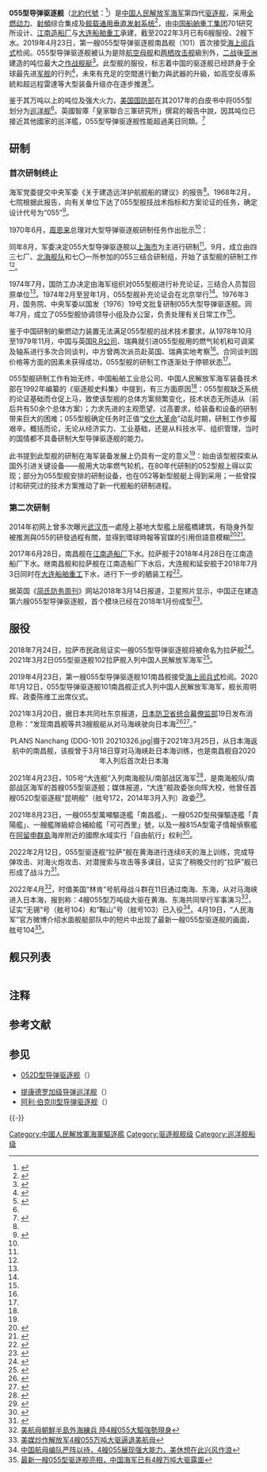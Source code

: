 {{redirect|南昌舰|1950年-1979年的南昌舰|南昌号护卫舰}}
{{expert|time=2018-07-14T10:34:21+00:00}}
{{军舰模板
|名称= 055型导弹驱逐舰 [[File:Naval_Ensign_of_the_People's_Republic_of_China.svg|30px]]
|图片= [[File:PLANS_Nanchang_(DDG-101)_20210427.jpg|300px]]
|照片说明= 南昌舰于2021年4月27日
|舰种= [[驅逐艦|導彈驅逐艦]] 
|拥有国= {{PRC}}
|制造= [[江南造船|江南造船厂]]、[[大连船舶重工集团|大连船舶重工]]
|数量=6艘现役、1艘即将列装、1艘海试中、8艘计划中<ref>{{cite news |author1=褚文 |title=003型航母最新衛星圖片曝光　傳中國擬追建多型驅逐艦護衛艦 |url=https://www.hk01.com/%E5%8D%B3%E6%99%82%E4%B8%AD%E5%9C%8B/551830/003%E5%9E%8B%E8%88%AA%E6%AF%8D%E6%9C%80%E6%96%B0%E8%A1%9B%E6%98%9F%E5%9C%96%E7%89%87%E6%9B%9D%E5%85%89-%E5%82%B3%E4%B8%AD%E5%9C%8B%E6%93%AC%E8%BF%BD%E5%BB%BA%E5%A4%9A%E5%9E%8B%E9%A9%85%E9%80%90%E8%89%A6%E8%AD%B7%E8%A1%9B%E8%89%A6 |accessdate=2020-11-28 |work=香港01 |date=2020-11-21 |archive-date=2021-03-08 |archive-url=https://web.archive.org/web/20210308201626/https://www.hk01.com/%E5%8D%B3%E6%99%82%E4%B8%AD%E5%9C%8B/551830/003%E5%9E%8B%E8%88%AA%E6%AF%8D%E6%9C%80%E6%96%B0%E8%A1%9B%E6%98%9F%E5%9C%96%E7%89%87%E6%9B%9D%E5%85%89-%E5%82%B3%E4%B8%AD%E5%9C%8B%E6%93%AC%E8%BF%BD%E5%BB%BA%E5%A4%9A%E5%9E%8B%E9%A9%85%E9%80%90%E8%89%A6%E8%AD%B7%E8%A1%9B%E8%89%A6 |dead-url=no }}</ref>
|造價=约60亿元[[人民币|人民币]]<ref name="navyreco29june17">{{cite web|url=http://navyrecognition.com/index.php/focus-analysis/naval-technology/5337-chinese-cruiser-or-destroyer-full-details-on-plan-s-first-type-055.html|title=Chinese Cruiser or Destroyer ? Full Details on PLAN's First Type 055|work=Navyrecognition.com|date=29 June 2017|accessdate=2019-04-22|archive-date=2017-06-29|archive-url=https://web.archive.org/web/20170629185730/http://navyrecognition.com/index.php/focus-analysis/naval-technology/5337-chinese-cruiser-or-destroyer-full-details-on-plan-s-first-type-055.html|dead-url=no}}</ref>
|动力方式= [[全燃聯合動力方式|全燃聯合]]（COGAG）<ref name="Joe_2018-06-08" />
|长度={{convert|180|m|ft|abbr=on}}<ref name="janes_2018-07-03"/>
|宽度={{convert|20|m|ft|abbr=on}}<ref name="janes_2018-07-03"/>
|吃水={{convert|6.6|m|ft|abbr=on}}
|满载=12000噸~13000噸 <ref name="janes_2018-07-03">{{cite web |last1=Tate |first1=Andrew |url=http://www.janes.com/article/81499/china-launches-two-type-055-destroyers-simultaneously-in-dalian |title=China launches two Type 055 destroyers simultaneously in Dalian |website=Janes |date=3 July 2018 |accessdate=5 July 2018 |archive-url=https://web.archive.org/web/20180704153941/http://www.janes.com/article/81499/china-launches-two-type-055-destroyers-simultaneously-in-dalian |archive-date=2018-07-04 |dead-url=no }}</ref>
|发动机= 4台CGT-25M[[燃气轮机|燃气轮机]] (每台{{convert|28|MW|abbr=on}}) <ref name="Joe_2018-06-08">{{cite web |first=Rick |last=Joe |url=https://thediplomat.com/2018/06/all-you-need-to-know-about-chinas-new-stealth-destroyer/ |title=All You Need to Know About China's New Stealth Destroyer |website=The Diplomat |date=8 June 2018 |accessdate=13 June 2018 |archive-url=https://web.archive.org/web/20180613005400/https://thediplomat.com/2018/06/all-you-need-to-know-about-chinas-new-stealth-destroyer/ |archive-date=2018-06-13 |dead-url=no }}</ref>
|功率={{convert|112|MW|shp|abbr=on|lk=on}} <ref name="Joe_2018-06-08" />
|极速=超过30[[節_(航海)|节]]
|续航= {{convert|5000|nmi|km|abbr=on|lk=in}}
|乘员= 300人以上<ref name="thediplomat_2018march">{{cite web|url=https://thediplomat.com/2018/03/china-kicks-off-work-on-6th-type-055-guided-missile-destroyer/|title=China Kicks off Work on 6th Type 055 Guided-Missile Destroyer|website=The Diplomat|date=15 March 2018|accessdate=20 March 2018|archive-url=https://web.archive.org/web/20180320161817/https://thediplomat.com/2018/03/china-kicks-off-work-on-6th-type-055-guided-missile-destroyer/|archive-date=2018-03-20|dead-url=no}}</ref>
|舰载机= [[直-20|直-20F]]反潛直升機×2<ref name="thediplomat_launch">{{cite web|url=http://thediplomat.com/2017/06/china-launches-next-generation-guided-missile-destroyer/|title=China Launches Next-Generation Guided-Missile Destroyer|website=The Diplomat|date=30 June 2017|accessdate=24 July 2017|archive-url=https://web.archive.org/web/20170702054216/http://thediplomat.com/2017/06/china-launches-next-generation-guided-missile-destroyer|archive-date=2017-07-02|dead-url=no}}</ref>
|搜索系统= [[346型雷达|H/LJG-346B型]]有源相控阵雷达等
|武器系统= * H/PJ-45型单管130毫米舰炮×1<ref name="nr_2014-12-30">{{cite web |url=http://www.navyrecognition.com/index.php/focus-analysis/naval-technology/2297-china-may-have-started-construction-of-next-generation-destroyer-type-055-for-the-plan.html |title=China May Have Started Construction of Next Generation Destroyer Type 055 for the PLAN |website=Navyrecognition.com |date=30 December 2014 |accessdate=29 May 2015 |archive-url=https://web.archive.org/web/20150609024806/http://www.navyrecognition.com/index.php/focus-analysis/naval-technology/2297-china-may-have-started-construction-of-next-generation-destroyer-type-055-for-the-plan.html |archive-date=2015-06-09 |dead-url=no }}</ref>
* [[H/PJ-11型11管30毫米舰炮|H/PJ-11型11管30毫米舰炮]]（1130型近防砲）×1<ref name="nr_2014-12-30"/>
* 112具[[舰载垂直发射系统|舰载通用垂直发射系统]]（前64，后48）<ref name="janes_2018-07-03"/>
** 鹰击-18家族反舰导弹/巡航导弹
** [[鹰击-21|鹰击-21]][[高超音速武器|高超音速反舰弹道导弹]]<ref>{{Cite web|title=Chinese navy shows off hypersonic anti-ship missiles in public|url=https://www.scmp.com/news/china/military/article/3174946/chinese-navy-shows-hypersonic-anti-ship-missiles-public|access-date=2022-04-21|author=Minnie Chan|date=2022-04-20|publisher=[[SCMP|SCMP]]|language=en}}</ref><ref>{{Cite web|title=China Test-Fires New YJ-21 Hypersonic Missile|url=https://www.navalnews.com/naval-news/2022/04/china-test-fires-new-yj-21-hypersonic-missile/|access-date=2022-04-22|author=Tayfun Ozberk|date=2022-04-20|publisher=Naval News|language=en-US|archive-date=2022-04-28|archive-url=https://web.archive.org/web/20220428102532/https://www.navalnews.com/naval-news/2022/04/china-test-fires-new-yj-21-hypersonic-missile}}</ref>
** [[红旗-9中远程防空导弹|红旗-9B中远程防空导弹]] <ref>{{cite web |url=https://www.youtube.com/watch?v=BheUtOeT-bY |website=Chinese Forces |title=055, China's most lethal warship |date=10 February 2022 |accessdate=14 Feb 2021 |archive-date=2022-02-13 |archive-url=https://web.archive.org/web/20220213033814/https://www.youtube.com/watch?v=BheUtOeT-bY |dead-url=no }}</ref>
** 魚8火箭助飛魚雷
* 24联装[[红旗-10近程防空导弹|红旗-10A近程防空导弹]]×1<ref name="janes_2018-07-03"/>
|电战系统= 
}}

'''055型导弹驱逐舰'''（[[北約代號|北約代號]]：{{lang|en|Renhai-class cruiser}}<ref name="dod_2017">{{cite web|url=https://www.defense.gov/Portals/1/Documents/pubs/2017_China_Military_Power_Report.PDF|title=United States Office of the Secretary of Defense: Annual Report To Congress 2017|author=<!--Not stated-->|date=|publisher=|quote=|website=Department of Defense|access-date=|archive-date=2018-07-19|archive-url=https://web.archive.org/web/20180719115001/https://www.defense.gov/Portals/1/Documents/pubs/2017_China_Military_Power_Report.PDF|dead-url=no}}</ref>{{NoteTag|中文一般译为“刃海級巡洋舰”。亦被译为“任海级”、“仁海级”、“刃海级”。}}）是[[中国人民解放军海军|中国人民解放军海军]]第四代[[驱逐舰|驱逐舰]]，采用[[全燃聯合動力方式|全燃动力]]、[[射頻|射頻]]综合集成及[[舰载垂直发射系统|舰载通用垂直发射系统]]<ref>{{cite news|title=2017年6月国防部例行记者会文字实录|publisher=国防部网|date=2017-06-29|url=http://www.mod.gov.cn/shouye/2017-06/29/content_4784020_5.htm|accessdate=2017-07-01|archive-date=2017-07-31|archive-url=https://web.archive.org/web/20170731030813/http://www.mod.gov.cn/shouye/2017-06/29/content_4784020_5.htm|dead-url=no}}</ref>，由[[中国船舶重工集团|中国船舶重工集团]]701研究所设计、[[江南造船|江南造船厂]]与[[大连船舶重工集团|大连船舶重工]]承建，截至2022年3月已有6艘服役、2艘下水。2019年4月23日，第一艘055型导弹驱逐舰南昌舰（101）首次接受[[中国人民解放军海军成立70周年海上阅兵|海上阅兵式]]检阅。055型导弹驱逐舰被认为是除[[航空母舰|航空母舰]]和[[兩棲突擊艦|两栖攻击舰]]級別外，[[第二次世界大战|二战]]後[[亚洲|亚洲]]建造的吨位最大之[[军舰|作战舰艇]]<ref>{{Cite news |url=https://www.popularmechanics.com/military/navy-ships/news/a27120/china-launches-asia-largest-warship/ |title=China Launches Asia's Largest Surface Warship |author=Kyle Mizokami |date=2017-06-28 |newspaper=Popular Mechanics |accessdate=2018-07-03 |language=en-US |archive-date=2018-07-04 |archive-url=https://web.archive.org/web/20180704034532/https://www.popularmechanics.com/military/navy-ships/news/a27120/china-launches-asia-largest-warship/ |dead-url=no }}</ref>。此型舰的服役，标志着中国的驱逐舰已经跻身于全球最先进[[军舰|军舰]]的行列<ref name="大盘点">{{cite web|url=http://www.mod.gov.cn/photos/2017-12/20/content_4800342_2.htm|title=2017年海军新增“利器”大盘点 - 中华人民共和国国防部|publisher=中国海军网|accessdate=19 July 2018|archive-date=2018-07-19|archive-url=https://web.archive.org/web/20180719083828/http://www.mod.gov.cn/photos/2017-12/20/content_4800342_2.htm|dead-url=no}}</ref>，未來有充足的空間進行動力與武器的升級，如高空反導系統和超远程雷達等大型装备升级亦在逐步推進<ref>{{Cite web |url=https://mil.news.sina.com.cn/zhengming/2020-10-14/doc-iiznctkc5428311.shtml |title=官宣：055大驱具备反卫星能力 反卫星导弹已日趋成熟 |access-date=2021-10-25 |archive-date=2021-10-25 |archive-url=https://web.archive.org/web/20211025210014/https://mil.news.sina.com.cn/zhengming/2020-10-14/doc-iiznctkc5428311.shtml |dead-url=no }}</ref>。

鉴于其万吨以上的吨位及强大火力，[[美国国防部|美国国防部]]在其2017年的白皮书中将055型划分为[[巡洋舰|巡洋舰]]<ref name="dod_2017" />。英國智庫「皇家聯合三軍研究所」撰寫的報告中說，因其吨位已接近其他國家的巡洋艦，055型导弹驱逐舰性能超過美日同類。<ref>{{Cite news|title=英國智庫：中國海軍萬噸大型驅逐艦「性能超過美日」|url=https://www.bbc.com/zhongwen/trad/uk-54992796|newspaper=BBC News 中文|accessdate=2022-03-28|language=zh-hant|archive-date=2022-03-28|archive-url=https://web.archive.org/web/20220328094122/https://www.bbc.com/zhongwen/trad/uk-54992796|dead-url=no}}</ref>

== 研制 ==
=== 首次研制终止 ===
海军党委提交中央军委《关于建造远洋护航舰船的建议》的报告<ref name="驱逐舰史料集" />。1968年2月，七院根据此报告，向有关单位下达了055型舰技战术指标和方案论证的任务，确定设计代号为“055”<ref name="驱逐舰史料集">{{cite book|title=驱逐舰史料集|series=中国舰艇工业历史资料丛书|publisher=中国船舶工业总公司、中国人民解放军海军装备技术部|pages=10–11|chapter=史实概述 （三、研制大型导弹驱逐舰的回顾）}}</ref>。

1970年6月，[[周恩来|周恩来]]总理对大型导弹驱逐舰研制任务作出批示<ref name="驱逐舰史料集" />：
{{quote|同意。大型导弹驱逐舰（055）的作战任务，如只在近海，可以对海对空为主，兼顾反潜，如有出洋任务（远洋航行）似宜在反潜的武器配套上再多加考虑。妥否请酌。}}

同年8月，军委决定055大型导弹驱逐舰以[[上海市|上海市]]为主进行研制<ref name="驱逐舰史料集" />。9月，成立由四三七厂、[[中国人民解放军北部战区海军|北海舰队]]和七〇一所参加的055三结合研制组，开始了该型舰的研制工作<ref name="驱逐舰史料集" />。

1974年7月，国防工办决定由海军组织对055型舰进行补充论证，三结合人员暂回原单位<ref name="驱逐舰史料集" />。1974年2月至翌年1月，055型舰补充论证会在北京举行<ref name="驱逐舰史料集" />。1976年3月，国务院、中央军委以国发〔1976〕19号文批复研制055大型导弹驱逐舰。同年7月，成立了055型舰协调领导小组及办公室，负责处理有关日常工作<ref name="驱逐舰史料集" />。

鉴于中国研制的柴燃动力装置无法满足055型舰的战术技术要求，从1978年10月至1979年11月，中国与英国[[罗尔斯·罗伊斯股份有限公司|R.R公司]]、瑞典{{link-en|卡米瓦公司|Kamewa}}就引进055型舰用的燃气轮机和可调桨及轴系进行多次合同谈判，中方曾两次派员赴英国、瑞典实地考察<ref name="驱逐舰史料集" />。合同谈判因价格等方面的因素未获得成功，055型舰的研制工作逐渐处于停顿状态<ref name="驱逐舰史料集" />。

055型舰研制工作有始无终，中国船舶工业总公司、中国人民解放军海军装备技术部在1992年编纂的《驱逐舰史料集》中提到，有三方面原因<ref name="驱逐舰史料集" />：055型舰缺乏系统的论证基础而仓促上马，致使该型舰的总体方案频繁变化，技术状态无所适从（前后共有50余个总体方案）；力求先进的主观愿望、过高要求，给装备和设备的研制带来巨大的困难；055型舰确定任务时正值“[[文化大革命|文化大革命]]”动乱时期，研制工作步履艰辛。概括而论，无论从经济实力、工业基础，还是从科技水平、组织管理，当时的国情都不具备研制大型导弹驱逐舰的能力。

此书提到此型舰的研制在海军装备发展上仍具有一定的意义<ref name="驱逐舰史料集" />：始由该型舰探索从国外引进关键设备——舰用大功率燃气轮机，在80年代研制的052型舰上得以实现；部分为055型舰安排的研制设备，也在052等新型舰艇上得到采用；一些曾探讨和研究过的技术方案推动了新一代舰船的研制进程。

=== 第二次研制 ===
2014年初网上曾多次曝光[[武汉市|武汉市]]一處陸上基地大型艦上层艦橋建筑，有隐身外型被推測與055的研發過程有關，並得到環球時報等官媒的引用但語意模糊<ref name=":2">{{cite web |url=http://mil.huanqiu.com/observation/2014-12/5316142.html |title=疑055型驱逐舰开工图曝光 若属实将是我军里程碑|access-date=2018-07-03|author=刘昆|date=2014-12-30|website=环球网|archive-date=2018-07-04|archive-url=https://web.archive.org/web/20180704010006/http://mil.huanqiu.com/observation/2014-12/5316142.html|dead-url=no}}</ref><ref name=":3">{{cite web |url=http://www.navyrecognition.com/index.php/focus-analysis/naval-technology/2297-china-may-have-started-construction-of-next-generation-destroyer-type-055-for-the-plan.html |title = China May Have Started Construction of Next Generation Destroyer Type 055 for the PLAN |author=|date=2014-12-30 |website=Navy Recognition|access-date=2018-07-03|language=en-GB |archive-date=2015-06-09|archive-url=https://web.archive.org/web/20150609024806/http://www.navyrecognition.com/index.php/focus-analysis/naval-technology/2297-china-may-have-started-construction-of-next-generation-destroyer-type-055-for-the-plan.html |dead-url=no}}</ref>。

2017年6月28日，南昌舰在[[江南造船|江南造船厂]]下水{{R|"我国新型万吨级驱逐舰首舰下水"}}。拉萨舰于2018年4月28日在江南造船厂下水。继南昌舰和拉萨舰在江南造船厂下水后，大连舰和延安舰于2018年7月3日同时在[[大连船舶重工集团|大连船舶重工]]下水，进行下一步的舾装工程<ref name="三四号舰">{{cite news|url=http://www.guancha.cn/military-affairs/2018_07_03_462425.shtml|title=两艘055型大型驱逐舰今日同时在大连下水|author=|date=2014-12-30|website=观察者网|access-date=2018-07-03|language=zh|archive-date=2018-07-03|archive-url=https://web.archive.org/web/20180703050831/http://www.guancha.cn/military-affairs/2018_07_03_462425.shtml|dead-url=no}}</ref>。

据英国《[[简氏防务周刊|简氏防务周刊]]》网站2018年3月14日报道，卫星照片显示，中国正在建造第六艘055型导弹驱逐舰，首个模块已经在2018年1月份成型<ref>{{cite web |url = http://www.janes.com/article/78570/china-beings-work-on-sixth-type-055-destroyer |title=China beings work on sixth Type 055 destroyer |access-date=2018-07-19 |author=Sean O'Connor |date=2018-03-14 |work=Jane's Defence Weekly |archive-url=https://web.archive.org/web/20180326054156/http://www.janes.com/article/78570/china-beings-work-on-sixth-type-055-destroyer |archive-date=2018-03-26 |dead-url=yes }}</ref>。

==服役==
2018年7月24日，拉萨市民政局证实一艘055型导弹驱逐舰将被命名为拉萨舰<ref name="拉萨舰">{{Cite web |url = http://www.guancha.cn/military-affairs/2018_07_25_465511.shtml |title = 国产万吨大驱命名拉萨号？拉萨市政府的回复亮了 |author =  |date = 2018-07-25 |publisher = 观察者 |language =  |access-date =  |quote =  |archive-date = 2018-07-25 |archive-url = https://web.archive.org/web/20180725063418/http://www.guancha.cn/military-affairs/2018_07_25_465511.shtml |dead-url = no }}</ref>。2021年3月2日055型驱逐舰102拉萨舰入列中国人民解放军海军<ref>{{cite web |title=055型驱逐舰拉萨舰正式加入中国海军序列 |url=http://www.mod.gov.cn/jzhzt/2021-03/25/content_4881920.htm |website=中华人民共和国国防部官网 |access-date=2021-04-05 |date=2021-03-25 |archive-date=2022-02-22 |archive-url=https://web.archive.org/web/20220222062323/http://www.mod.gov.cn/jzhzt/2021-03/25/content_4881920.htm |dead-url=no }}</ref>。

2019年4月23日，第一艘055型导弹驱逐舰101南昌舰接受[[中国人民解放军海军成立70周年海上阅兵|海上阅兵式]]检阅。2020年1月12日，055型导弹驱逐舰101南昌舰正式入列中国人民解放军海军，舰长周明辉、政委陈维工出席仪式。

2021年3月20日，据日本共同社东京报道，[[日本防卫省|日本防卫省]][[统合幕僚监部|统合幕僚监部]]19日发布消息称：“发现南昌舰等共3艘舰艇从对马海峡驶向日本海<ref>{{Cite web |url=https://mil.news.sina.com.cn/2021-03-20/doc-ikkntiam5843512.shtml |title=日方首次确认：中国万吨大驱驶入日本近海 |access-date=2021-03-22 |archive-date=2022-02-22 |archive-url=https://web.archive.org/web/20220222062302/https://mil.news.sina.com.cn/2021-03-20/doc-ikkntiam5843512.shtml |dead-url=no }}</ref><ref>{{Cite web |url=https://mil.news.sina.com.cn/zhengming/2021-03-22/doc-ikknscsi9259720.shtml |title=中国海军编队驶入日本近海 "万吨大驱"担纲什么重任 |access-date=2021-03-22 |archive-date=2022-02-22 |archive-url=https://web.archive.org/web/20220222062314/https://mil.news.sina.com.cn/zhengming/2021-03-22/doc-ikknscsi9259720.shtml |dead-url=no }}</ref>。”

<center>
<gallery mode="packed-overlay" heights="200">
PLANS Nanchang (DDG-101) 20210326.jpg|摄于2021年3月25日，从日本海返航中的南昌舰，该舰曾于3月18日穿对马海峡赴日本海训练，也是南昌舰自2020年入列后首次赴日本海
</gallery>
</center>

2021年4月23日，105号“大连舰”入列南海舰队/南部战区海军<ref>{{Cite web |url=https://news.sina.com.cn/c/xl/2021-04-24/doc-ikmxzfmk8726932.shtml |title=习近平出席海军三型主战舰艇集中交接入列活动 |access-date=2021-04-24 |archive-date=2021-04-27 |archive-url=https://web.archive.org/web/20210427184543/https://news.sina.com.cn/c/xl/2021-04-24/doc-ikmxzfmk8726932.shtml |dead-url=no }}</ref>，是南海舰队/南部战区海军的首艘055型驱逐舰；媒体报道，“大连”舰政委张向晖大校，他曾任首艘052D型驱逐舰“昆明舰”（舷号172，2014年3月入列）政委<ref>{{Cite web |url=https://mil.news.sina.com.cn/china/2021-04-25/doc-ikmyaawc1687600.shtml |title=海南舰首任舰长曾任071舰舰长 与中国海军同一天生日 |access-date=2021-04-28 |archive-date=2021-04-27 |archive-url=https://web.archive.org/web/20210427015729/https://mil.news.sina.com.cn/china/2021-04-25/doc-ikmyaawc1687600.shtml |dead-url=no }}</ref>。

2021年8月23日，一艘055型萬噸驅逐艦「南昌艦」、一艘052D型飛彈驅逐艦「貴陽艦」、一艘艦隊級綜合補給艦「可可西里」號，以及一艘815A型電子情報偵察艦在[[阿留申群島|阿留申群島]]海岸附近的國際水域实行「自由航行」权利<ref>{{cite news |title=解放軍也到美國近海「自由航行」？中國海軍艦隊現身阿留申群島-阿拉斯加海域。 |url=https://www.storm.mg/article/3942717 |accessdate=2021-09-19 |work=风传媒 |agency=美国之音 |date=2021-09-16 |archive-date=2021-10-29 |archive-url=https://web.archive.org/web/20211029210017/https://www.storm.mg/article/3942717 |dead-url=no }}</ref>。

2022年2月12日，055型驱逐舰“拉萨”舰在黄海进行连续8天的海上训练，完成导弹攻击、对海火炮攻击、对潜搜索与攻击等多课目，证实了稍晚交付的“拉萨”舰已形成了战斗力<ref>{{cite news |title=万吨大驱拉萨舰连续8天海上训练 专家：已形成战斗力 |url=https://mil.news.sina.com.cn/2022-02-12/doc-ikyamrna0413362.shtml |accessdate=2022-02-15 |work=澎湃新闻 |date=2022-02-12 |archive-date=2022-02-15 |archive-url=https://web.archive.org/web/20220215044155/https://mil.news.sina.com.cn/2022-02-12/doc-ikyamrna0413362.shtml |dead-url=no }}</ref>。

2022年4月<ref>[https://www.chinatimes.com/realtimenews/20220414003121-260417?chdtv 美航母朝鮮半島外海練兵 陸4艘055大驅強勢現身]</ref>，时值美国“林肯”号航母战斗群在11日通过南海、东海，从对马海峡进入日本海，报到称：4艘055型万吨级大驱在黄海、东海共同举行军事演习<ref>[https://v.cctv.com/2022/04/18/VIDETtaVAJIivxYDUBqmjh2Z220418.shtml 美媒炒作解放军4艘055万吨大驱逼退美航母]</ref>，证实“无锡”号（舷号104）和“鞍山”号（舷号103）已入役<ref>[https://www.163.com/dy/article/H51162740548881W.html 中国航母编队严阵以待，4艘055展现强大能力，美休想在此兴风作浪]</ref>。4月19日，“人民海军”官方微博介绍水面舰艇部队中的短片中出现了最新一艘055型驱逐舰的画面，舷号104<ref>[https://news.sina.com.cn/c/2022-04-20/doc-imcwipii5342974.shtml#/ 最新一艘055型驱逐舰亮相，中国海军已有4艘万吨大驱露面]</ref>。

== 舰只列表 ==
{| class="toccolours" border="1" cellspacing="1" cellpadding="2" style="margin:left; width:100%; border-collapse:collapse;"
|-
|- style="background:#069;"
|'''<font style="color:#fff;"> 序号 '''
|'''<font style="color:#fff;"> 舷号 '''
|'''<font style="color:#fff;"> 舰名 '''
|'''<font style="color:#fff;"> 造船厂 '''
|'''<font style="color:#fff;"> 下水时间 '''
|'''<font style="color:#fff;"> 服役时间 '''
|'''<font style="color:#fff;"> 所属舰队 '''
|'''<font style="color:#fff;"> 所属支队 '''
|'''<font style="color:#fff;"> 现状 '''
|- 
!colspan="9"| 第一批次
|-
! 1
| 101
| 南昌<ref>{{cite news |author = 央视新闻 |title = 人民海军70岁华诞 “万吨大驱”南昌舰率驱逐舰群接受检阅 |url = https://www.newscctv.net/219news/video.html?videoId=695BB0F9-1C4B-566B-47EE-C327C54AB9DE |access-date=2019-04-23 |website=[[中央电视台新闻频道|央视新闻]]移动网 |date=2019-04-23 |archive-date=2019-08-18 |archive-url = https://web.archive.org/web/20190818151041/https://www.newscctv.net/219news/video.html?videoId=695BB0F9-1C4B-566B-47EE-C327C54AB9DE |dead-url=no }}</ref>
| [[江南造船|江南造船]]
| 2017年6月28日<ref name = "我国新型万吨级驱逐舰首舰下水">{{cite web | author = 莫小亮, 吴登峰 | title = 我国新型万吨级驱逐舰首舰下水 | publisher = 新华社 | date = 2017-06-28 | language = zh | accessdate = 2017-06-28 | url = http://news.xinhuanet.com/politics/2017-06/28/c_1121226391.htm | archive-date = 2017-06-28 | archive-url = https://web.archive.org/web/20170628102228/http://news.xinhuanet.com/politics/2017-06/28/c_1121226391.htm | dead-url = no }}</ref>
| 2020年1月12日<ref>{{cite web |title=首艘万吨级！南昌舰入列 有何看家本领？总台记者独家探访_新闻_央视网(cctv.com) |url = http://m.news.cctv.com/2020/01/10/ARTIdKo6dbqUz7BSKTfpZ0xN200110.shtml |access-date=2020-01-12|author=|date=2020-01-12|website=央视网|language=|archive-date=2020-01-12|archive-url=https://web.archive.org/web/20200112124415/http://m.news.cctv.com/2020/01/10/ARTIdKo6dbqUz7BSKTfpZ0xN200110.shtml|dead-url=no }}</ref>
| [[北部战区海军|北部战区海军]]
| 驱逐舰第1支队
| 现役<ref>{{cite web |url = https://www.janes.com/article/88060/chinese-navy-puts-newest-platforms-on-display |title = Chinese navy puts newest platforms on display|access-date=2019-10-29 |author=Andrew Tate |date=2019-04-24 |publisher=[[简氏防务周刊|简氏防务周刊]] |language=en |archive-date=2019-04-24 |archive-url = https://web.archive.org/web/20190424194449/https://www.janes.com/article/88060/chinese-navy-puts-newest-platforms-on-display|dead-url=no}}</ref>
|-
! 2
| 102
| 拉萨<ref>{{cite web |title = 郑卫国副市长召开海军“拉萨舰”入列慰问暨软装饰协调会 |url = http://tyjr.lasa.gov.cn/tyjr/xxyw/202011/07523cf5156c4128a9e932982e25c9dd.shtml |website=拉萨市退役军人事务局 |access-date=2020-12-08 |archive-date=2021-01-18 |archive-url = https://web.archive.org/web/20210118151933/http://tyjr.lasa.gov.cn/tyjr/xxyw/202011/07523cf5156c4128a9e932982e25c9dd.shtml |dead-url=no }}</ref>
| 江南造船
| 2018年4月28日<ref>{{cite web |url = http://www.janes.com/article/79674/china-launches-second-type-055-destroyer |title=China launches second Type 055 destroyer |accessdate=2018-07-04 |author=Andrew Tate |date=2018-04-30 |publisher=Jane's Defence Weekly |archive-url = https://web.archive.org/web/20180501235845/http://www.janes.com/article/79674/china-launches-second-type-055-destroyer |archive-date=2018-05-01 |dead-url=yes }}</ref>
| 2021年3月2日<ref>[https://m.sohu.com/a/455501568_100145046?scm=1002.b000b.15003ca.ARTICLE_REC&spm=smwp.content.fd-d.7.16163670575874e2iJD8 拉萨舰首曝内舱，俄媒：让美高层感到畏惧，美海军已到极限]{{Dead link}}</ref><ref>{{Cite web |url=https://mil.news.sina.com.cn/2021-03-25/doc-ikkntiam8148627.shtml |title=国防部：第二艘055型驱逐舰拉萨舰正式入列 舷号102 |access-date=2021-03-25 |archive-date=2022-02-22 |archive-url=https://web.archive.org/web/20220222062304/https://mil.news.sina.com.cn/2021-03-25/doc-ikkntiam8148627.shtml |dead-url=no }}</ref>
| [[北部战区海军|北部战区海军]]
| 驱逐舰第1支队
| 现役<ref>{{Cite web |url=https://mil.news.sina.com.cn/zhengming/2021-03-09/doc-ikknscsh9776286.shtml |title=美媒关注第2艘055万吨大驱拉萨舰服役：性能世界最强 |access-date=2021-03-09 |archive-date=2022-02-22 |archive-url=https://web.archive.org/web/20220222062305/https://mil.news.sina.com.cn/zhengming/2021-03-09/doc-ikknscsh9776286.shtml |dead-url=no }}</ref><ref>{{Cite web |url=https://mil.news.sina.com.cn/zhengming/2021-03-09/doc-ikkntiak6515748.shtml |title=055舰已超越全球99%的驱逐舰 令美军失去质量优势 |access-date=2021-03-09 |archive-date=2021-07-28 |archive-url=https://web.archive.org/web/20210728032521/https://mil.news.sina.com.cn/zhengming/2021-03-09/doc-ikkntiak6515748.shtml |dead-url=no }}</ref>
|-
! 3
| 105
| 大连
| [[大连船舶重工集团|大船重工]]
| 2018年7月3日<ref name=":4">{{cite web |url = http://mil.huanqiu.com/world/2018-07/12411163.html |title = 历史首次！中国两艘055万吨级驱逐舰同日下水 |access-date=2018-07-04|author=郭媛丹|date=2018-07-04 |website=环球网 |language=|archive-date=2018-07-04 |archive-url = https://web.archive.org/web/20180704213153/http://mil.huanqiu.com/world/2018-07/12411163.html |dead-url=no }}</ref>
| 2021年4月23日<ref name="大连入列">{{cite web |url = https://news.cctv.com/2021/04/24/ARTIjEmlugL7bsC4slrKSOhE210424.shtml |title = 习近平出席海军三型主战舰艇集中交接入列活动 |author =  |website = 央视网 |language = zh-CN |access-date = 2021-04-24 |archive-date = 2021-04-25 |archive-url = https://web.archive.org/web/20210425084034/https://news.cctv.com/2021/04/24/ARTIjEmlugL7bsC4slrKSOhE210424.shtml |dead-url = no }}</ref>
| [[南部战区海军|南部战区海军]]
| 驱逐舰第9支队
| 现役
|-
! 4
| 103
| 鞍山
| 江南造船
|2019年9月12日<ref>{{cite web|url=https://www.janes.com/article/91450/china-launches-fifth-type-055-destroyer-for-plan |title=China launches fifth Type 055 destroyer for PLAN |access-date=2019-10-29|author=Andrew Tate|date=2019-09-23 |publisher=简氏防务周刊|language=en|archive-date=2019-09-25|archive-url=https://web.archive.org/web/20190925003051/https://www.janes.com/article/91450/china-launches-fifth-type-055-destroyer-for-plan |dead-url=no}}</ref>
| 2021年11月11日
| [[北部战区海军|北部战区海军]]
| 驱逐舰第1支队
| 现役
|-
! 5
| 106
| 延安
| 大船重工
| 2018年7月3日<ref name=":4" />
| 2022年2月22日
| [[南部战区海军|南部战区海军]]
| 驱逐舰第9支队
| 现役
|-
! 6
| 104
| 无锡<ref>{{Cite web |url=https://www.youtube.com/watch?v=wBvyBfA23_c |title=第6艘055驅逐艦104“無錫”艦正式服役，加入北海艦隊，中國海軍新“四大金剛”誕生，組建最強驅1支隊！ |access-date=2022-03-21 |archive-date=2022-03-21 |archive-url=https://web.archive.org/web/20220321034632/https://www.youtube.com/watch?v=wBvyBfA23_c |dead-url=no }}</ref>
| 江南造船
| 2020年5月9日
| 2022年3月10日
| [[北部战区海军|北部战区海军]]
| 驱逐舰第1支队
| 现役<ref>{{Cite web |url=https://www.163.com/dy/article/H4R9QNAS05158C06.html |title=规模空前的集结！中国海军4艘055型驱逐舰现身黄海，目的是什么？ |access-date=2022-04-18 |archive-date=2022-04-13 |archive-url=https://web.archive.org/web/20220413184107/https://www.163.com/dy/article/H4R9QNAS05158C06.html |dead-url=no }}</ref>
|-
! 7
| 107
| 遵义
| 大船重工
| 2019年12月27日
| ''预计2022下半年''
| [[南部战区海军|南部战区海军]]
| 驱逐舰第9支队
| 即将列装
|-
! 8
| 108
| 咸阳
| 大船重工
| 2020年8月30日
| ''预计2022年末''
| [[南部战区海军|南部战区海军]]
| 驱逐舰第9支队
| 海试中
|-
|}

== 注释 ==
{{NoteFoot}}

== 参考文献 ==
{{Reflist|2}}

== 参见 ==
* [[052D型导弹驱逐舰|052D型导弹驱逐舰]]（{{CHN}}）
{{Portal|中华人民共和国|海军}}
* [[提康德罗加级导弹巡洋舰|提康德罗加级导弹巡洋舰]]（{{USA}}）
* [[阿利·伯克級驅逐艦|阿利·伯克III型导弹驱逐舰]]（{{USA}}）

{{-}}
{{055}}
{{PRC驱逐舰}}
{{中国人民解放军海军舰艇}}
{{中国人民解放军海军}}

[[Category:中國人民解放軍海軍驅逐艦|Category:中國人民解放軍海軍驅逐艦]][[Category:驱逐舰舰级|Category:驱逐舰舰级]]
[[Category:巡洋舰船级|Category:巡洋舰船级]]
